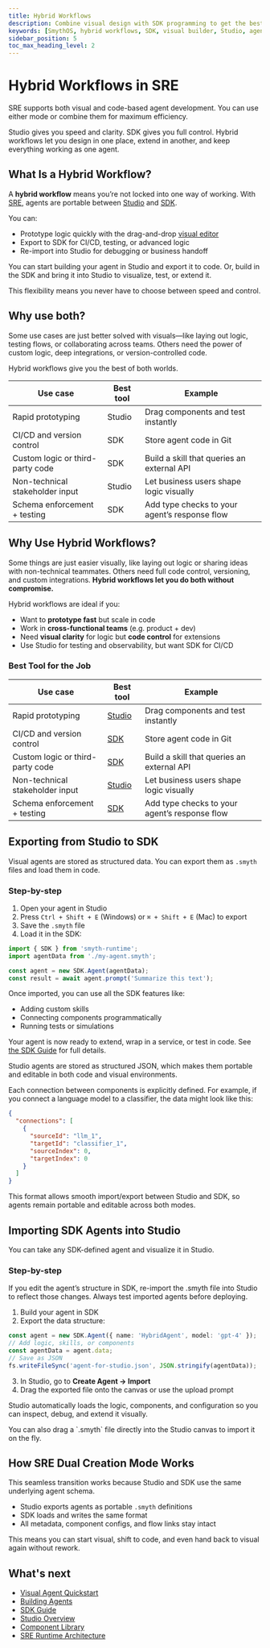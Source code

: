 ```yaml
---
title: Hybrid Workflows
description: Combine visual design with SDK programming to get the best of both worlds in Smyth Runtime Environment.
keywords: [SmythOS, hybrid workflows, SDK, visual builder, Studio, agent development, import smyth, export smyth]
sidebar_position: 5
toc_max_heading_level: 2
---
```


# Hybrid Workflows in SRE

SRE supports both visual and code-based agent development. You can use either mode or combine them for maximum efficiency.

<InfoCallout title="Why hybrid workflows matter">
Studio gives you speed and clarity. SDK gives you full control. Hybrid workflows let you design in one place, extend in another, and keep everything working as one agent.
</InfoCallout>

<Spacer size="md" />

## What Is a Hybrid Workflow?

A **hybrid workflow** means you’re not locked into one way of working. With [SRE](/docs/agent-runtime/architecture), agents are portable between [Studio](/docs/agent-studio/overview) and [SDK](/docs/agent-runtime/sdk-guide).

You can:

- Prototype logic quickly with the drag-and-drop [visual editor](/docs/agent-studio/overview)
- Export to SDK for CI/CD, testing, or advanced logic
- Re-import into Studio for debugging or business handoff

You can start building your agent in Studio and export it to code. Or, build in the SDK and bring it into Studio to visualize, test, or extend it.

This flexibility means you never have to choose between speed and control.

## Why use both?

Some use cases are just better solved with visuals—like laying out logic, testing flows, or collaborating across teams. Others need the power of custom logic, deep integrations, or version-controlled code.

Hybrid workflows give you the best of both worlds.

| Use case                             | Best tool      | Example                                         |
|-------------------------------------|----------------|-------------------------------------------------|
| Rapid prototyping                   | Studio         | Drag components and test instantly              |
| CI/CD and version control           | SDK            | Store agent code in Git                         |
| Custom logic or third-party code    | SDK            | Build a skill that queries an external API      |
| Non-technical stakeholder input     | Studio         | Let business users shape logic visually         |
| Schema enforcement + testing        | SDK            | Add type checks to your agent’s response flow   |


## Why Use Hybrid Workflows?

Some things are just easier visually, like laying out logic or sharing ideas with non-technical teammates. Others need full code control, versioning, and custom integrations. **Hybrid workflows let you do both without compromise.**

<InfoCallout title="Who is this for?">
Hybrid workflows are ideal if you:

- Want to **prototype fast** but scale in code  
- Work in **cross-functional teams** (e.g. product + dev)  
- Need **visual clarity** for logic but **code control** for extensions  
- Use Studio for testing and observability, but want SDK for CI/CD  
</InfoCallout>

### Best Tool for the Job

| Use case                             | Best tool      | Example                                         |
|-------------------------------------|----------------|-------------------------------------------------|
| Rapid prototyping                   | [Studio](/docs/agent-studio/overview)         | Drag components and test instantly              |
| CI/CD and version control           | [SDK](/docs/agent-runtime/sdk-guide)            | Store agent code in Git                         |
| Custom logic or third-party code    | [SDK](/docs/agent-runtime/sdk-guide)            | Build a skill that queries an external API      |
| Non-technical stakeholder input     | [Studio](/docs/agent-studio/overview)         | Let business users shape logic visually         |
| Schema enforcement + testing        | [SDK](/docs/agent-runtime/sdk-guide)            | Add type checks to your agent’s response flow   |

## Exporting from Studio to SDK

Visual agents are stored as structured data. You can export them as `.smyth` files and load them in code.

### Step-by-step

1. Open your agent in Studio  
2. Press `Ctrl + Shift + E` (Windows) or `⌘ + Shift + E` (Mac) to export  
3. Save the `.smyth` file  
4. Load it in the SDK:

```typescript
import { SDK } from 'smyth-runtime';
import agentData from './my-agent.smyth';

const agent = new SDK.Agent(agentData);
const result = await agent.prompt('Summarize this text');
```
Once imported, you can use all the SDK features like:

- Adding custom skills
- Connecting components programmatically
- Running tests or simulations

Your agent is now ready to extend, wrap in a service, or test in code. See [the SDK Guide](/docs/agent-runtime/sdk-guide) for full details.
<InfoCallout title="Behind the scenes of Studio" collapsible>

Studio agents are stored as structured JSON, which makes them portable and editable in both code and visual environments.

Each connection between components is explicitly defined. For example, if you connect a language model to a classifier, the data might look like this:

```json
{
  "connections": [
    {
      "sourceId": "llm_1",
      "targetId": "classifier_1",
      "sourceIndex": 0,
      "targetIndex": 0
    }
  ]
}
```
This format allows smooth import/export between Studio and SDK, so agents remain portable and editable across both modes.
</InfoCallout>

## Importing SDK Agents into Studio

You can take any SDK-defined agent and visualize it in Studio.

### Step-by-step

<WarningCallout title="Sync changes manually">
If you edit the agent’s structure in SDK, re-import the .smyth file into Studio to reflect those changes. Always test imported agents before deploying.
</WarningCallout>

1. Build your agent in SDK  
2. Export the data structure:

```typescript
const agent = new SDK.Agent({ name: 'HybridAgent', model: 'gpt-4' });
// Add logic, skills, or components
const agentData = agent.data;
// Save as JSON
fs.writeFileSync('agent-for-studio.json', JSON.stringify(agentData));
```

3. In Studio, go to **Create Agent → Import**  
4. Drag the exported file onto the canvas or use the upload prompt

Studio automatically loads the logic, components, and configuration so you can inspect, debug, and extend it visually.

<InfoCallout title="Instant import tip">
You can also drag a `.smyth` file directly into the Studio canvas to import it on the fly.
</InfoCallout>

## How SRE Dual Creation Mode Works

This seamless transition works because Studio and SDK use the same underlying agent schema.

- Studio exports agents as portable `.smyth` definitions
- SDK loads and writes the same format
- All metadata, component configs, and flow links stay intact

This means you can start visual, shift to code, and even hand back to visual again without rework.

## What's next

- [Visual Agent Quickstart](/docs/agent-studio/quickstart/quickstart)  
- [Building Agents](/docs/agent-runtime/building-agents)  
- [SDK Guide](/docs/agent-runtime/sdk-guide)  
- [Studio Overview](/docs/agent-studio/overview)  
- [Component Library](/docs/agent-runtime/components)  
- [SRE Runtime Architecture](/docs/agent-runtime/architecture)
